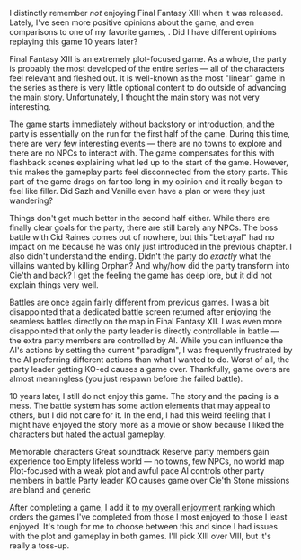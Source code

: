 I distinctly remember _not_ enjoying Final Fantasy&nbsp;XIII when it was released. Lately, I've seen more positive
opinions about the game, and even comparisons to one of my favorite games, <GameLink slug="final_fantasy_x" />. Did I
have different opinions replaying this game 10 years later?

<GameHeader game={props.game} />

Final Fantasy&nbsp;XIII is an extremely plot-focused game. As a whole, the party is probably the most developed of the
entire series &mdash; all of the characters feel relevant and fleshed out. It is well-known as the most "linear" game in
the series as there is very little optional content to do outside of advancing the main story. Unfortunately, I thought
the main story was not very interesting.

The game starts immediately without backstory or introduction, and the party is essentially on the run for the first
half of the game. During this time, there are very few interesting events &mdash; there are no towns to explore and
there are no NPCs to interact with. The game compensates for this with flashback scenes explaining what led up to the
start of the game. However, this makes the gameplay parts feel disconnected from the story parts. This part of the game
drags on far too long in my opinion and it really began to feel like filler. <Spoiler>Did Sazh and Vanille even have a
plan or were they just wandering?</Spoiler>

Things don't get much better in the second half either. While there are finally clear goals for the party, there are
still barely any NPCs. <Spoiler>The boss battle with Cid Raines comes out of nowhere, but this "betrayal" had no impact
on me because he was only just introduced in the previous chapter.</Spoiler> I also didn't understand the ending.
<Spoiler>Didn't the party do _exactly_ what the villains wanted by killing Orphan? And why/how did the party transform
into Cie'th and back?</Spoiler> I get the feeling the game has deep lore, but it did not explain things very well.

Battles are once again fairly different from previous games. I was a bit disappointed that a dedicated battle screen
returned after enjoying the seamless battles directly on the map in Final Fantasy&nbsp;XII. I was even more disappointed
that only the party leader is directly controllable in battle &mdash; the extra party members are controlled by AI.
While you can influence the AI's actions by setting the current "paradigm", I was frequently frustrated by the AI
preferring different actions than what I wanted to do. Worst of all, the party leader getting KO-ed causes a game over.
Thankfully, game overs are almost meaningless (you just respawn before the failed battle).

10 years later, I still do not enjoy this game. The story and the pacing is a mess. The battle system has some action
elements that may appeal to others, but I did not care for it. In the end, I had this weird feeling that I might have
enjoyed the story more as a movie or show because I liked the characters but hated the actual gameplay. 

<LikedDisliked>
  <LikedList>
    <LikedItem>Memorable characters</LikedItem>
    <LikedItem>Great soundtrack</LikedItem>
    <LikedItem>Reserve party members gain experience too</LikedItem>
  </LikedList>
  <DislikedList>
    <DislikedItem>Empty lifeless world &mdash; no towns, few NPCs, no world map</DislikedItem>
    <DislikedItem>Plot-focused with a weak plot and awful pace</DislikedItem>
    <DislikedItem>AI controls other party members in battle</DislikedItem>
    <DislikedItem>Party leader KO causes game over</DislikedItem>
    <DislikedItem>Cie'th Stone missions are bland and generic</DislikedItem>
  </DislikedList>
</LikedDisliked>

After completing a game, I add it to [my overall enjoyment ranking](/ranking) which orders the games I've completed from
those I most enjoyed to those I least enjoyed. It's tough for me to choose between this and
<GameLink slug="final_fantasy_viii" /> since I had issues with the plot and gameplay in both games. I'll pick XIII over
VIII, but it's really a toss-up.

<GameRanking game={props.slug} />

